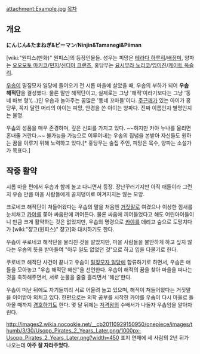 attachment:Example.jpg
[[목차]]
== 개요 ==
'''にんじん&たまねぎ&ピーマン'''/'''Ninjin&Tamanegi&Piiman'''

[wiki:"원피스(만화)" 원피스]의 등장인물들. 성우는 피망은 [[테라다 하루히]]/[[배정미]], 양파는 [[오오모토 마키코]]/[[민지]]/[[신디아 크랜즈]], 홍당무는 [[요시무라 노리코]]/[[임미진]]/[[케이트 옥슬리]].

[[우솝]]이 밀짚모자 일당에 들어오기 전 시롭 마을에 살았을 때, 우솝의 부하가 되어 '''우솝 해적단'''을 결성했다. 물론 말만 해적단이고, 실제로는 그냥 '해적'이라기보다는 그냥 '동네 바보 형'(…)인 우솝과 놀아주는 꿈많은 '동네 꼬마들'이다. [[주근깨]]가 있는 아이가 홍당무, 꼭지 달린 머리의 아이는 피망, 안경을 쓴 아이는 양파다. 진짜 이름인지 별명인지는 불명.

우솝의 성품을 매우 존경하며, 깊은 신뢰를 가지고 있다. ~~하지만 카야 누나를 울리면 혼내줄 거란다.~~ 불가능을 가능으로 이루어내는 우솝의 집념을 본받아 자신들도 원하는 꿈을 이루기 위해 노력하고 있다.[* 홍당무는 술집 주인, 피망은 목수, 양파는 소설가가 목표다.]

== 작중 활약 ==
시롭 마을 편에서 우솝과 함께 놀고 다니면서 등장. 장난꾸러기지만 아직 애들이라 그런지 우솝 만큼 마을 사람들에게 골치덩이로 여겨지지는 않는 모양.

크로네코 해적단이 쳐들어왔다는 우솝의 말을 처음엔 [[거짓말]]로 여겼으나 이상한 낌새를 눈치채고 [[카야]]를 쫓아 싸움판에 끼어든다. 물론 싸움에 끼어들었다고 해도 어린아이들이니 만큼 크게 활약하는 것은 없었지만, 우솝의 명령으로 [[카야(원피스)|카야]]를 데리고 숲으로 도망치다가 [wiki:"쟝고(원피스)" 쟝고]와 대치하기도 한다.

우솝이 쿠로네코 해적단을 물리친 것을 알았지만, 마을 사람들을 불안하게 하고 싶지 않다는 우솝의 뜻을 받아들여 "아무 일도 없었던 것"으로 하고 입을 다물기로 한다.

쿠로네코 해적단 사건이 끝나고 우솝이 [[밀짚모자 일당]]에 합류하기로 하면서, 우솝은 얘들을 모아놓고 "우솝 해적단 해산"을 선언한다. 우솝이 해적의 꿈을 찾아 마을을 떠나는 것을 축하해주면서, 서로 눈물을 줄줄 흘리면서 '해산'한다.

우솝이 떠난 뒤에도 자기들끼리 서로 어울려 놀고 있으며, 해적이 쳐들어왔다는 거짓말을 이어받아 외치고 있다. 한편으로는 의학 공부를 시작한 카야를 우솝이 다시 마을로 돌아올 때까지 [[경호]]하기도 한다. 몇 달 뒤에는 [[저격왕]]의 수배서가 나돌자 우솝임을 알아차린다.

http://images2.wikia.nocookie.net/__cb20110929150950/onepiece/images/thumb/3/30/Usopp_Pirates_2_Years_Later.png/1000px-Usopp_Pirates_2_Years_Later.png?width=450
표지 연재에 세 사람의 2년 뒤가 나오는데 '''아주 잘 자라주었다.'''
